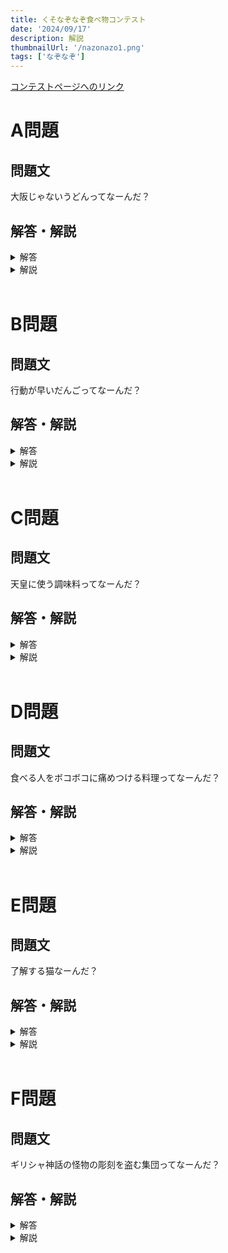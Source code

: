 ```yaml
---
title: くそなぞなぞ食べ物コンテスト
date: '2024/09/17'
description: 解説
thumbnailUrl: '/nazonazo1.png'
tags: ['なぞなぞ']
---
```


[コンテストページへのリンク]

# A問題

## 問題文

大阪じゃないうどんってなーんだ？

## 解答・解説

<details>

<summary>解答</summary>

いなにわうどん

</details>

<details>

<summary>解説</summary>

大阪を指す言葉に、なにわというものがあります。なにわではないので、異なにわうどんが正解です。

</details>

<br/>

# B問題

## 問題文

行動が早いだんごってなーんだ？

## 解答・解説

<details>

<summary>解答</summary>

きびんだんご

</details>

<details>

<summary>解説</summary>

行動が早いを言い換えると、機敏という言葉が出てきます。

</details>

<br/>

# C問題

## 問題文

天皇に使う調味料ってなーんだ？

## 解答・解説

<details>

<summary>解答</summary>

そうす

</details>

<details>

<summary>解説</summary>

「奏す」という動詞があります。

</details>

<br/>

# D問題

## 問題文

食べる人をボコボコに痛めつける料理ってなーんだ？

## 解答・解説

<details>

<summary>解答</summary>

ゆーりんちー

</details>

<details>

<summary>解説</summary>

食べる人に向かってリンチをするので、Youリンチです。

</details>

<br/>

# E問題

## 問題文

了解する猫なーんだ？

## 解答・解説

<details>

<summary>解答</summary>

らじゃーにゃ

</details>

<details>

<summary>解説</summary>

了解するときにラジャーニャという猫もいると思います。

</details>

<br/>

# F問題

## 問題文

ギリシャ神話の怪物の彫刻を盗む集団ってなーんだ？

## 解答・解説

<details>

<summary>解答</summary>

ごるごんぞうらちーず/ごるごんぞーらちーず

</details>

<details>

<summary>解説</summary>

ゴルゴンの像を拉致する集団なので、ゴルゴン像拉致ーズです。

</details>




[コンテストページへのリンク]: https://shitforces.herokuapp.com/contest/kfc
